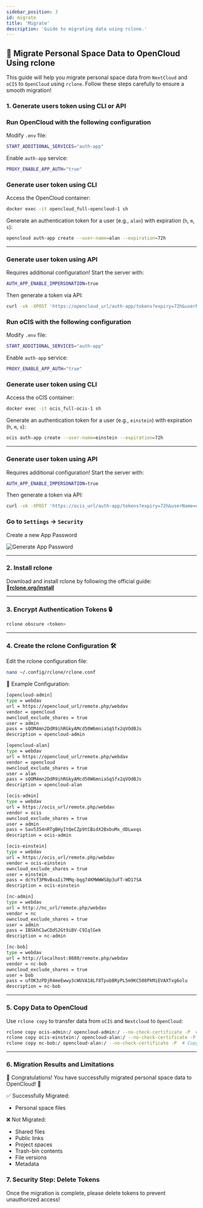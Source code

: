```yaml
---
sidebar_position: 3
id: migrate
title: 'Migrate'
description: 'Guide to migrating data using rclone.'
---
```



## 🚀 Migrate Personal Space Data to OpenCloud Using rclone

This guide will help you migrate personal space data from `NextCloud` and `oCIS` to `OpenCloud` using `rclone`. Follow
these steps carefully to ensure a smooth migration!

### 1. Generate users token using CLI or API

<Tabs>
<TabItem value="opencloud" label="OpenCloud">

### Run OpenCloud with the following configuration

Modify `.env` file:

```bash
START_ADDITIONAL_SERVICES="auth-app"
```

Enable `auth-app` service:

```bash
PROXY_ENABLE_APP_AUTH="true"
```

### Generate user token using CLI

Access the OpenCloud container:

```bash
docker exec -it opencloud_full-opencloud-1 sh
```

Generate an authentication token for a user (e.g., `alan`) with expiration (`h`, `m`, `s`):

```bash
opencloud auth-app create --user-name=alan --expiration=72h
```

---

### Generate user token using API

Requires additional configuration! Start the server with:

```bash
AUTH_APP_ENABLE_IMPERSONATION=true
```

Then generate a token via API:

```bash
curl -vk -XPOST 'https://opencloud_url/auth-app/tokens?expiry=72h&userName=alan' -uadmin:admin
```

</TabItem>

<TabItem value="ocis" label="oCIS">

### Run oCIS with the following configuration

Modify `.env` file:

```bash
START_ADDITIONAL_SERVICES="auth-app"
```

Enable `auth-app` service:

```bash
PROXY_ENABLE_APP_AUTH="true"
```

### Generate user token using CLI

Access the oCIS container:

```bash
docker exec -it ocis_full-ocis-1 sh
```

Generate an authentication token for a user (e.g., `einstein`) with expiration (`h`, `m`, `s`):

```bash
ocis auth-app create --user-name=einstein --expiration=72h
```

---

### Generate user token using API

Requires additional configuration! Start the server with:

```bash
AUTH_APP_ENABLE_IMPERSONATION=true
```

Then generate a token via API:

```bash
curl -vk -XPOST 'https://ocis_url/auth-app/tokens?expiry=72h&userName=einstein' -uadmin:admin
```

</TabItem>

<TabItem value="nc" label="Nextcloud">

### Go to `Settings` → `Security`

Create a new App Password

![Generate App Password](./img/generate-pass-nc.png)

</TabItem>
</Tabs>

---

### 2. Install rclone

Download and install rclone by following the official guide: 🔗[**rclone.org/install**](https://rclone.org/install/)

---

### 3. Encrypt Authentication Tokens 🔒

```bash
rclone obscure <token>
```

---

### 4. Create the rclone Configuration 🛠️

Edit the rclone configuration file:

```bash
nano ~/.config/rclone/rclone.conf
```

📌 Example Configuration:

```bash
[opencloud-admin]
type = webdav
url = https://opencloud_url/remote.php/webdav
vendor = opencloud
owncloud_exclude_shares = true
user = admin
pass = sQOM4mn2DdR9ihRGkyAMcd50W6mniaSqSfx2qVOdBJs
description = opencloud-admin

[opencloud-alan]
type = webdav
url = https://opencloud_url/remote.php/webdav
vendor = opencloud
owncloud_exclude_shares = true
user = alan
pass = sQOM4mn2DdR9ihRGkyAMcd50W6mniaSqSfx2qVOdBJs
description = opencloud-alan

[ocis-admin]
type = webdav
url = https://ocis_url/remote.php/webdav
vendor = ocis
owncloud_exclude_shares = true
user = admin
pass = Sav5354nRTgBHyItQeCZp9tCBidX2BxbuMx_dDLwxqs
description = ocis-admin

[ocis-einstein]
type = webdav
url = https://ocis_url/remote.php/webdav
vendor = ocis-einstein
owncloud_exclude_shares = true
user = einstein
pass = dcYsf3PNvBxaIi7MMq-bqg74KMWWWS8p3uFT-WD17SA
description = ocis-einstein

[nc-admin]
type = webdav
url = http://nc_url/remote.php/webdav
vendor = nc
owncloud_exclude_shares = true
user = admin
pass = IBSkhC1wCDdS2Gt9iBV-C9IqlGek
description = nc-admin

[nc-bob]
type = webdav
url = http://localhost:8080/remote.php/webdav
vendor = nc-bob
owncloud_exclude_shares = true
user = bob
pass = ufOK3zPDjR4meEwwy3cWUVA18Lf8TpubBRyPL5m9KC508PkMiEVAXTxg6olu
description = nc-bob

```

---

### 5. Copy Data to OpenCloud

Use `rclone copy` to transfer data from `oCIS` and `Nextcloud` to `OpenCloud`:

```bash
rclone copy ocis-admin:/ opencloud-admin:/ --no-check-certificate -P  # Copy oCIS admin personal space to OpenCloud admin space
rclone copy ocis-einstein:/ opencloud-alan:/ --no-check-certificate -P  # Copy oCIS bob's personal space to OpenCloud admin space
rclone copy nc-bob:/ opencloud-alan:/ --no-check-certificate -P  # Copy Nextcloud admin personal space to OpenCloud admin space

```

---

### 6. Migration Results and Limitations

🎉 Congratulations! You have successfully migrated personal space data to OpenCloud! 🚀

✅ Successfully Migrated:

- Personal space files

❌ Not Migrated:

- Shared files
- Public links
- Project spaces
- Trash-bin contents
- File versions
- Metadata

### 7. Security Step: Delete Tokens

Once the migration is complete, please delete tokens to prevent unauthorized access!
